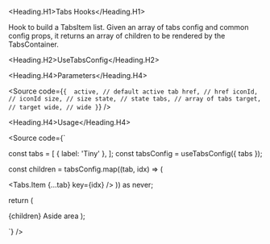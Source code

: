 

<Meta of={Stories} />

<Heading.H1>Tabs Hooks</Heading.H1>

Hook to build a TabsItem list.
Given an array of tabs config and common config props,
it returns an array of children to be rendered by the TabsContainer.

<Heading.H2>UseTabsConfig</Heading.H2>

<Canvas of={Stories.Base} />

<Heading.H4>Parameters</Heading.H4>

<Source
  code={`
{ 
  active, // default active tab
  href, // href
  iconId, // iconId
  size, // size
  state, // state
  tabs, // array of tabs
  target, // target
  wide, // wide
}
`}
/>

<Heading.H4>Usage</Heading.H4>

<Source
code={`

const tabs = [
{ label: 'Tiny' },
];
const tabsConfig = useTabsConfig({ tabs });

const children = tabsConfig.map((tab, idx) => (

<Tabs.Item {...tab} key={idx} />
)) as never;

return (

<Tabs>
  {children}
  <Tabs.Aside>Aside area</Tabs.Aside>
</Tabs>
);

`}
/>

